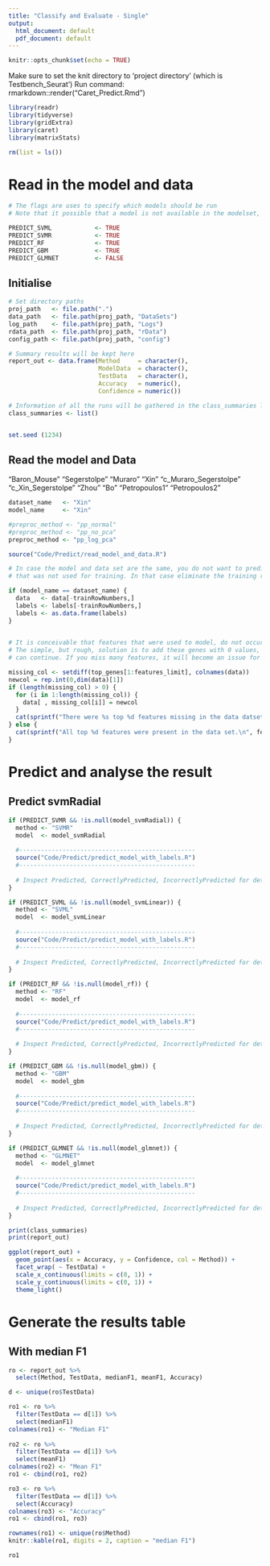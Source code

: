 ```yaml
---
title: "Classify and Evaluate - Single"
output:
  html_document: default
  pdf_document: default
---
```


```r
knitr::opts_chunk$set(echo = TRUE)
```

Make sure to set the knit directory to 'project directory' (which is Testbench_Seurat')
Run command: rmarkdown::render("Caret_Predict.Rmd")


```r

library(readr)
library(tidyverse)
library(gridExtra)
library(caret)
library(matrixStats)

rm(list = ls())

```

#  Read in the model and data

  
```r

# The flags are uses to specify which models should be run
# Note that it possible that a model is not available in the modelset, in which case the instructiin is simply ignored

PREDICT_SVML            <- TRUE
PREDICT_SVMR            <- TRUE
PREDICT_RF              <- TRUE
PREDICT_GBM             <- TRUE 
PREDICT_GLMNET          <- FALSE 

```


## Initialise

```r

# Set directory paths  
proj_path   <- file.path(".")
data_path   <- file.path(proj_path, "DataSets")
log_path    <- file.path(proj_path, "Logs")
rdata_path  <- file.path(proj_path, "rData")
config_path <- file.path(proj_path, "config")

# Summary results will be kept here 
report_out <- data.frame(Method     = character(),
                         ModelData  = character(),
                         TestData   = character(),
                         Accuracy   = numeric(),
                         Confidence = numeric())

# Information of all the runs will be gathered in the class_summaries list  
class_summaries <- list()


set.seed (1234)

```


## Read the model and Data

"Baron_Mouse"
"Segerstolpe"
"Muraro"
"Xin"
"c_Muraro_Segerstolpe"
"c_Xin_Segerstolpe"
"Zhou"
"Bo"
"Petropoulos1"
"Petropoulos2"



```r

dataset_name   <- "Xin"
model_name     <- "Xin"

#preproc_method <- "pp_normal"
#preproc_method <- "pp_no_pca"
preproc_method <- "pp_log_pca"

source("Code/Predict/read_model_and_data.R")

# In case the model and data set are the same, you do not want to predict on the whole dataset, but only on the part
# that was not used for training. In that case eliminate the training records,

if (model_name == dataset_name) {
  data   <- data[-trainRowNumbers,]
  labels <- labels[-trainRowNumbers,]
  labels <- as.data.frame(labels)
}
  
```


```r

# It is conceivable that features that were used to model, do not occur in the prediction dataset.
# The simple, but rough, solution is to add these genes with 0 values, so that at least prediction
# can continue. If you miss many features, it will become an issue for accuracy......

missing_col <- setdiff(top_genes[1:features_limit], colnames(data))
newcol = rep.int(0,dim(data)[1])
if (length(missing_col) > 0) {
  for (i in 1:length(missing_col)) {
    data[ , missing_col[i]] = newcol
  }
  cat(sprintf("There were %s top %d features missing in the data datset.\n", length(missing_col), features_limit))
} else {
  cat(sprintf("All top %d features were present in the data set.\n", features_limit))
}

```

# Predict and analyse the result

## Predict svmRadial

```r

if (PREDICT_SVMR && !is.null(model_svmRadial)) { 
  method <- "SVMR"
  model  <- model_svmRadial
  
  #-------------------------------------------------  
  source("Code/Predict/predict_model_with_labels.R")
  #-------------------------------------------------
  
  # Inspect Predicted, CorrectlyPredicted, IncorrectlyPredicted for detailed information
}

```


```r

if (PREDICT_SVML && !is.null(model_svmLinear)) { 
  method <- "SVML"
  model  <- model_svmLinear
  
  #-------------------------------------------------  
  source("Code/Predict/predict_model_with_labels.R")
  #-------------------------------------------------
  
  # Inspect Predicted, CorrectlyPredicted, IncorrectlyPredicted for detailed information
}

```


```r

if (PREDICT_RF && !is.null(model_rf)) { 
  method <- "RF"
  model  <- model_rf
  
  #-------------------------------------------------  
  source("Code/Predict/predict_model_with_labels.R")
  #-------------------------------------------------
  
  # Inspect Predicted, CorrectlyPredicted, IncorrectlyPredicted for detailed information
}

```


```r

if (PREDICT_GBM && !is.null(model_gbm)) { 
  method <- "GBM"
  model  <- model_gbm
  
  #-------------------------------------------------  
  source("Code/Predict/predict_model_with_labels.R")
  #-------------------------------------------------
  
  # Inspect Predicted, CorrectlyPredicted, IncorrectlyPredicted for detailed information
}

```


```r

if (PREDICT_GLMNET && !is.null(model_glmnet)) { 
  method <- "GLMNET"
  model  <- model_glmnet
  
  #-------------------------------------------------  
  source("Code/Predict/predict_model_with_labels.R")
  #-------------------------------------------------
  
  # Inspect Predicted, CorrectlyPredicted, IncorrectlyPredicted for detailed information
}

```


```r
print(class_summaries)
print(report_out)
```


```r
ggplot(report_out) +
  geom_point(aes(x = Accuracy, y = Confidence, col = Method)) +
  facet_wrap( ~ TestData) +
  scale_x_continuous(limits = c(0, 1)) +
  scale_y_continuous(limits = c(0, 1)) +
  theme_light()
```


# Generate the results table 


## With median F1

```r
ro <- report_out %>%
  select(Method, TestData, medianF1, meanF1, Accuracy)

d <- unique(ro$TestData)

ro1 <- ro %>%
  filter(TestData == d[1]) %>%
  select(medianF1) 
colnames(ro1) <- "Median F1"
  
ro2 <- ro %>%
  filter(TestData == d[1]) %>%
  select(meanF1) 
colnames(ro2) <- "Mean F1"
ro1 <- cbind(ro1, ro2)

ro3 <- ro %>%
  filter(TestData == d[1]) %>%
  select(Accuracy) 
colnames(ro3) <- "Accuracy"
ro1 <- cbind(ro1, ro3)

rownames(ro1) <- unique(ro$Method)
knitr::kable(ro1, digits = 2, caption = "median F1")

ro1
```



